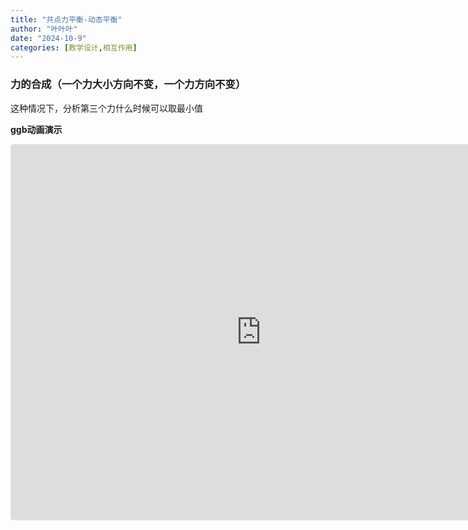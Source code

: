 ```yaml
---
title: "共点力平衡-动态平衡"
author: "叶叶叶"
date: "2024-10-9"
categories: [教学设计,相互作用]
---
```



### 力的合成（一个力大小方向不变，一个力方向不变）

::: callout-note

这种情况下，分析第三个力什么时候可以取最小值
:::

**ggb动画演示**

<iframe src="https://www.geogebra.org/calculator/prjrujwg?embed" width="800" height="600" allowfullscreen style="border: 1px solid #e4e4e4;border-radius: 4px;" frameborder="0"></iframe>
